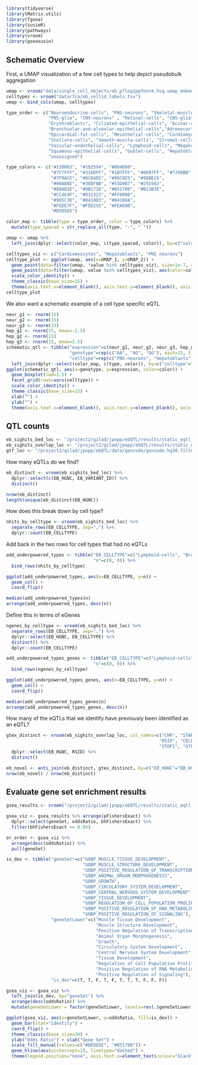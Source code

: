 ```r
library(tidyverse)
library(Matrix.utils)
library(fgsea)
library(susieR)
library(pathways)
library(vroom)
library(gseasusie)
```

## Schematic Overview
First, a UMAP visualization of a few cell types to help depict pseudobulk aggregation
```r
umap <- vroom("data/single_cell_objects/eb_pflog1ppfnorm.hvg.umap_embedding.txt", col_names=c("UMAP_1", "UMAP_2"))
celltypes <- vroom("data/fca/eb_cellid_labels.tsv")
umap <- bind_cols(umap, celltypes)
```

```r
type_order <- c("Neuroendocrine-cells", "PNS-neurons", "Skeletal-muscle-cells",                               
                "PNS-glia", "CNS-neurons" , "Retinal-cells", "CNS-glia","Metanephric-cells", 
                "Erythroblasts", "Ciliated-epithelial-cells", "Acinar-cells", "Ductal-cells", 
                "Bronchiolar-and-alveolar-epithelial-cells","Adrenocortical-cells", "Parietal-and-chief-cells", "Ureteric-bud-cells", 
                "Epicardial-fat-cells", "Mesothelial-cells", "Cardiomyocytes", "Mesangial-cells", 
                "Stellate-cells", "Smooth-muscle-cells", "Stromal-cells",
                "Vascular-endothelial-cells", "Lymphoid-cells", "Megakaryocytes",
                "Squamous-epithelial-cells", "Goblet-cells", "Hepatoblasts", 
                "unassigned") 

type_colors <- c("#130063", "#192594", "#004D80", 
                 "#7F7FFF", "#316DFF", "#1B7FFF", "#0097FF", "#7298BB", 
                 "#7F9ACE", "#8CB4D5", "#96C0E5", "#98BEC6", 
                 "#00AB8E", "#3EBFBB", "#55D0B7", "#25C683", 
                 "#860B1E", "#9B1716", "#B51700", "#B13B3E", 
                 "#CC4E4F", "#D32323", "#FF0000",
                 "#965C3D", "#8410D3", "#84108A",  
                 "#FEDE7F", "#FED255", "#FEAE00", 
                 "#D5D5D5") 

color_map <- tibble(type = type_order, color = type_colors) %>%
  mutate(type_spaced = str_replace_all(type, "-", " "))

umap <- umap %>%
  left_join(dplyr::select(color_map, c(type_spaced, color)), by=c("value"="type_spaced"))
```


```r
celltypes_viz <- c("Cardiomyocytes", "Hepatoblasts", "PNS neurons")
celltype_plot <- ggplot(umap, aes(x=UMAP_1, y=UMAP_2)) +
  geom_point(data=filter(umap, !value %in% celltypes_viz), size=1e-7, alpha=0.2, color="#D5D5D5") +
  geom_point(data=filter(umap, value %in% celltypes_viz), aes(color=color), size=1e-7, alpha=0.5) +
  scale_color_identity() +
  theme_classic(base_size=15) +
  theme(axis.text.x=element_blank(), axis.text.y=element_blank(), axis.ticks.x=element_blank(), axis.ticks.y=element_blank()) 
celltype_plot
```

We also want a schematic example of a cell type specific eQTL
```r
neur_g1 <- rnorm(15)
neur_g2 <- rnorm(15)
neur_g3 <- rnorm(15)
hep_g1 <- rnorm(15, mean=-2.5)
hep_g2 <- rnorm(15)
hep_g3 <- rnorm(15, mean=2.5)
schematic_qtl <- tibble("expression"=c(neur_g1, neur_g2, neur_g3, hep_g1, hep_g2, hep_g3),
                        "genotype"=rep(c("AA", "AG", "GG"), each=15, times=2),
                        "celltype"=rep(c("PNS-neurons", "Hepatoblasts"), each=45)) %>%
  left_join(dplyr::select(color_map, c(type, color)), by=c("celltype"="type"))
ggplot(schematic_qtl, aes(x=genotype, y=expression, color=color)) +
  geom_boxplot(lwd=1.5) +
  facet_grid(rows=vars(celltype)) +
  scale_color_identity() +
  theme_classic(base_size=15) +
  xlab("") + 
  ylab("") +
  theme(axis.text.x=element_blank(), axis.text.y=element_blank(), axis.ticks.x=element_blank(), axis.ticks.y=element_blank())
```

## QTL counts
```r
eb_sighits_bed_loc <- "/project2/gilad/jpopp/ebQTL/results/static_eqtl_followup/qtl_sets/tensorqtl/original/signif_variant_gene_pairs.bed"
eb_sighits_overlap_loc <- "/project2/gilad/jpopp/ebQTL/results/static_eqtl_followup/qtl_sets/tensorqtl/original/signif_variant_gene_pairs.all_tissue_overlap.bed"
gtf_loc <- "/project2/gilad/jpopp/ebQTL/data/gencode/gencode.hg38.filtered.gtf"
```

How many eQTLs do we find?
```r
eb_distinct <- vroom(eb_sighits_bed_loc) %>% 
  dplyr::select(c(EB_HGNC, EB_VARIANT_ID)) %>%
  distinct()

nrow(eb_distinct)
length(unique(eb_distinct$EB_HGNC))
```

How does this break down by cell type?
```r
nhits_by_celltype <- vroom(eb_sighits_bed_loc) %>%
  separate_rows(EB_CELLTYPE, sep=",") %>%
  dplyr::count(EB_CELLTYPE)
```

Add back in the two rows for cell types that had no eQTLs
```r
add_underpowered_types <- tibble("EB_CELLTYPE"=c("Lymphoid-cells", "Bronchiolar-and-alveolar-epithelial-cells"),
                                 "n"=c(0, 0)) %>%
  bind_rows(nhits_by_celltype)
```

```r
ggplot(add_underpowered_types, aes(x=EB_CELLTYPE, y=n)) +
  geom_col() + 
  coord_flip()

median(add_underpowered_types$n)
arrange(add_underpowered_types, desc(n))
```
Define this in terms of eGenes
```r
ngenes_by_celltype <- vroom(eb_sighits_bed_loc) %>%
  separate_rows(EB_CELLTYPE, sep=",") %>%
  dplyr::select(EB_HGNC, EB_CELLTYPE) %>%
  distinct() %>%
  dplyr::count(EB_CELLTYPE)

add_underpowered_types_genes <- tibble("EB_CELLTYPE"=c("Lymphoid-cells", "Bronchiolar-and-alveolar-cells"),
                                 "n"=c(0, 0)) %>%
  bind_rows(ngenes_by_celltype)
```

```r
ggplot(add_underpowered_types_genes, aes(x=EB_CELLTYPE, y=n)) +
  geom_col() + 
  coord_flip()

median(add_underpowered_types_genes$n)
arrange(add_underpowered_types_genes, desc(n))
```

How many of the eQTLs that we identify have previously been identified as an eQTL?
```r
gtex_distinct <- vroom(eb_sighits_overlap_loc, col_names=c("CHR", "START", "STOP", "EB_ENSG", "EB_HGNC", 
                                                          "RSID", "CELLTYPE", "CHR1", "START1", 
                                                          "STOP1", "GTEX_ENSG", "GTEX_REF", "GTEX_ALT")) %>%
  dplyr::select(EB_HGNC, RSID) %>%
  distinct()

eb_novel <- anti_join(eb_distinct, gtex_distinct, by=c("EB_HGNC"="EB_HGNC", "EB_VARIANT_ID"="RSID"))
nrow(eb_novel) / nrow(eb_distinct)
```

## Evaluate gene set enrichment results
```r
gsea_results <- vroom("/project2/gilad/jpopp/ebQTL/results/static_eqtl_followup/eb_cellid/pseudobulk_tmm/basic/8pcs/gsea_results.tsv")

gsea_viz <- gsea_results %>% arrange(pFishersExact) %>% 
  dplyr::select(geneSet, oddsRatio, bhFishersExact) %>%
  filter(bhFishersExact <= 0.05) 

or_order <- gsea_viz %>% 
  arrange(desc(oddsRatio)) %>%
  pull(geneSet)

is_dev <- tibble("geneSet"=c("GOBP_MUSCLE_TISSUE_DEVELOPMENT",
                             "GOBP_MUSCLE_STRUCTURE_DEVELOPMENT",
                             "GOBP_POSITIVE_REGULATION_OF_TRANSCRIPTION_BY_RNA_POLYMERASE_II",
                             "GOBP_ANIMAL_ORGAN_MORPHOGENESIS",
                             "GOBP_GROWTH",
                             "GOBP_CIRCULATORY_SYSTEM_DEVELOPMENT",
                             "GOBP_CENTRAL_NERVOUS_SYSTEM_DEVELOPMENT",
                             "GOBP_TISSUE_DEVELOPMENT",
                             "GOBP_REGULATION_OF_CELL_POPULATION_PROLIFERATION",
                             "GOBP_POSITIVE_REGULATION_OF_RNA_METABOLIC_PROCESS",
                             "GOBP_POSITIVE_REGULATION_OF_SIGNALING"),
                 "geneSetLower"=c("Muscle Tissue Development",
                                  "Muscle Structure Development",
                                  "Positive Regulation of Transcription by RNA Polymerase II",
                                  "Animal Organ Morphogenesis",
                                  "Growth",
                                  "Circulatory System Development",
                                  "Central Nervous System Development",
                                  "Tissue Development",
                                  "Regulation of Cell Population Proliferation",
                                  "Positive Regulation of RNA Metabolic Process",
                                  "Positive Regulation of Signaling"),
                 "is_dev"=c(T, T, F, T, F, T, T, T, F, F, F))

gsea_viz <- gsea_viz %>%
  left_join(is_dev, by="geneSet") %>%
  arrange(desc(oddsRatio)) %>%
  mutate(geneSetLower = factor(geneSetLower, levels=rev(.$geneSetLower)))

ggplot(gsea_viz, aes(x=geneSetLower, y=oddsRatio, fill=is_dev)) +
  geom_bar(stat="identity") +
  coord_flip() +
  theme_classic(base_size=30) +
  ylab("Odds Ratio") + xlab("Gene Set") +
  scale_fill_manual(values=c("#DEDEDE", "#B51700")) +
  geom_hline(aes(yintercept=1), linetype="dashed") +
  theme(legend.position="none", axis.text.x=element_text(colour="black"))
```